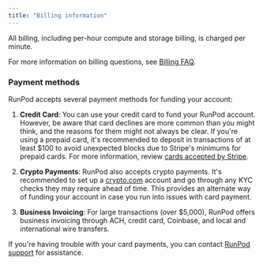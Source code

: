 ```yaml
---
title: "Billing information"
---
```


All billing, including per-hour compute and storage billing, is charged per minute.

For more information on billing questions, see [Billing FAQ](/references/faq/#billing).

### Payment methods

RunPod accepts several payment methods for funding your account:

1. **Credit Card**: You can use your credit card to fund your RunPod account. However, be aware that card declines are more common than you might think, and the reasons for them might not always be clear. If you're using a prepaid card, it's recommended to deposit in transactions of at least \$100 to avoid unexpected blocks due to Stripe's minimums for prepaid cards. For more information, review [cards accepted by Stripe](https://stripe.com/docs/payments/cards/supported-card-brands?ref=blog.runpod.io).

2) **Crypto Payments**: RunPod also accepts crypto payments. It's recommended to set up a [crypto.com](https://crypto.com/?ref=blog.runpod.io) account and go through any KYC checks they may require ahead of time. This provides an alternate way of funding your account in case you run into issues with card payment.

3. **Business Invoicing**: For large transactions (over \$5,000), RunPod offers business invoicing through ACH, credit card, Coinbase, and local and international wire transfers.

If you're having trouble with your card payments, you can contact [RunPod support](https://www.runpod.io/contact) for assistance.
